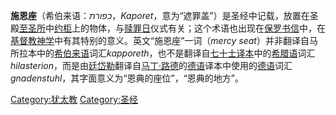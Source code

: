 '''施恩座'''（希伯来语：''כפורת''，''Kaporet''，意为“遮罪盖”）是圣经中记载，放置在圣殿[[至圣所|至圣所]]中[[约柜|约柜]]上的物体，与[[赎罪日|赎罪日]]仪式有关；这个术语也出现在[[保罗书信|保罗书信]]中，在[[基督教神学|基督教神学]]中有其特别的意义。英文“施恩座”一词（''mercy seat''）并非翻译自马所拉本中的[[希伯来语|希伯来语]]词汇''kapporeth''，也不是翻译自[[七十士译本|七十士译本]]中的[[希腊语|希腊语]]词汇''hilasterion''，而是由[[廷岱勒|廷岱勒]]翻译自[[马丁·路德|马丁·路德]]的[[德语|德语]]译本中使用的[[德语|德语]]词汇''gnadenstuhl''，其字面意义为“恩典的座位”，“恩典的地方”。

[[Category:犹太教|Category:犹太教]]
[[Category:圣经|Category:圣经]]
